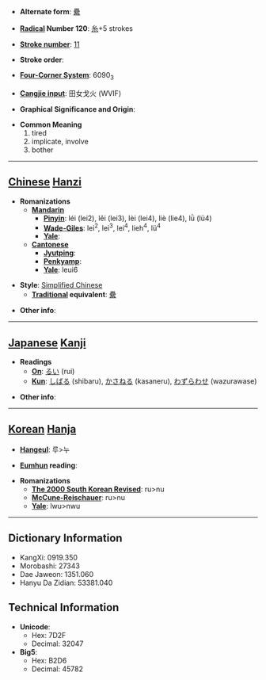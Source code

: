 * '''Alternate form''': [[纍]]

* '''[[Wiktionary:Chinese radical index| Radical]] Number 120''': [[Wiktionary:Chinese radical index 糸|糸]]+5 strokes

* '''[[Wiktionary:Chinese total strokes index|Stroke number]]''': [[Wiktionary:Chinese total strokes index 11|11]]

* '''Stroke order''': 

* '''[[Wiktionary:Chinese four corner index|Four-Corner System]]''': 6090<sub>3</sub>

* '''[[Wiktionary:Chinese Cangjie index|Cangjie input]]''': 田女戈火 (WVIF)

* '''Graphical Significance and Origin''': 

* '''Common Meaning'''
*#tired
*# implicate, involve
*# bother


----

== [[Chinese]] [[Hanzi]] ==

* '''Romanizations'''
** '''[[Mandarin]]'''
*** '''[[Pinyin]]''': léi (lei2), lěi (lei3), lèi (lei4), liè (lie4), lǜ (lü4)
*** '''[[Wade-Giles]]''': lei<sup>2</sup>, lei<sup>3</sup>, lei<sup>4</sup>, lieh<sup>4</sup>, lü<sup>4</sup>
*** '''[[Yale]]''': 
** '''[[Cantonese]]'''
*** '''[[Jyutping]]''':
*** '''[[Penkyamp]]''': 
*** '''[[Yale]]''': leui6

* '''Style''': [[Simplified Chinese]] 
** '''[[Traditional Chinese|Traditional]] equivalent''': [[纍]]

* '''Other info''': 

----

== [[Japanese]] [[Kanji]] ==

* '''Readings'''
** '''[[On]]''': [[るい]] (rui)
** '''[[Kun]]''': [[しばる]] (shibaru), [[かさねる]] (kasaneru), [[わずらわせ]] (wazurawase)

* '''Other info''':  

----

== [[Korean]] [[Hanja]] ==

* '''[[Hangeul]]''': 루>누

* '''[[Eumhun]] reading''': 

* '''Romanizations'''
** '''[[The 2000 South Korean Revised Romanization|The 2000 South Korean Revised]]''': ru>nu
** '''[[McCune-Reischauer]]''': ru>nu
** '''[[Yale]]''': lwu>nwu

----

== Dictionary Information ==

* KangXi: 0919.350
* Morobashi: 27343
* Dae Jaweon: 1351.060
* Hanyu Da Zidian: 53381.040

== Technical Information ==

* '''Unicode''':
** Hex: 7D2F
** Decimal: 32047
* '''Big5''':
** Hex: B2D6
** Decimal: 45782